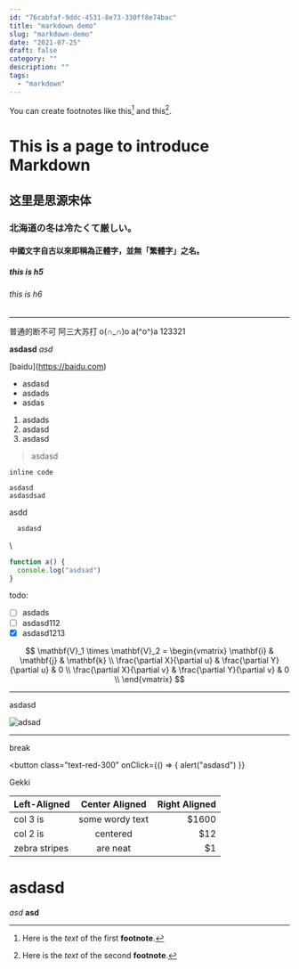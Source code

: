 ```yaml
---
id: "76cabfaf-9ddc-4531-8e73-330ff8e74bac"
title: "markdown demo"
slug: "markdown-demo"
date: "2021-07-25"
draft: false
category: ""
description: ""
tags:
  - "markdown"
---
```


You can create footnotes like this[^fn1] and this[^fn2].

# This is a page to introduce Markdown

## 这里是思源宋体

### <span class="text-red-300">北海道</span>の冬は冷たくて厳しい。

#### 中國文字自古以來即稱為正體字，並無「繁體字」之名。

##### this is h5

###### this is h6

---

普通的断不可
阿三大苏打
o(∩_∩)o
a(^o^)a
123321

**asdasd**
_asd_

\[baidu](https://baidu.com)

- asdasd
- asdads
- asdas

1. asdads
2. asdasd
3. asdasd

> asdasd

`inline code`

    asdasd
    asdasdsad

asdd

```bash
  asdasd
```

\

```javascript
function a() {
  console.log("asdsad")
}
```

todo:

- [ ] asdads
- [ ] asdasd112
- [x] asdasd1213

$$
\mathbf{V}_1 \times \mathbf{V}_2 =  \begin{vmatrix}
\mathbf{i} & \mathbf{j} & \mathbf{k} \\
\frac{\partial X}{\partial u} &  \frac{\partial Y}{\partial u} & 0 \\
\frac{\partial X}{\partial v} &  \frac{\partial Y}{\partial v} & 0 \\
\end{vmatrix}
$$

---

asdasd

![adsad](https://upload.wikimedia.org/wikipedia/commons/thumb/e/eb/Ash_Tree_-_geograph.org.uk_-_590710.jpg/220px-Ash_Tree_-_geograph.org.uk_-_590710.jpg)

---

break

<button
  class="text-red-300"
  onClick={() => {
    alert("asdasd")
  }}
>
  Gekki
</button>

| Left-Aligned  | Center Aligned  | Right Aligned |
| :------------ | :-------------: | ------------: |
| col 3 is      | some wordy text |         $1600 |
| col 2 is      |    centered     |           $12 |
| zebra stripes |    are neat     |            $1 |

[^fn1]: Here is the _text_ of the first **footnote**.
[^fn2]: Here is the _text_ of the second **footnote**.

<h1>asdasd</h1>
<em>asd</em>
<strong>asd</strong>
